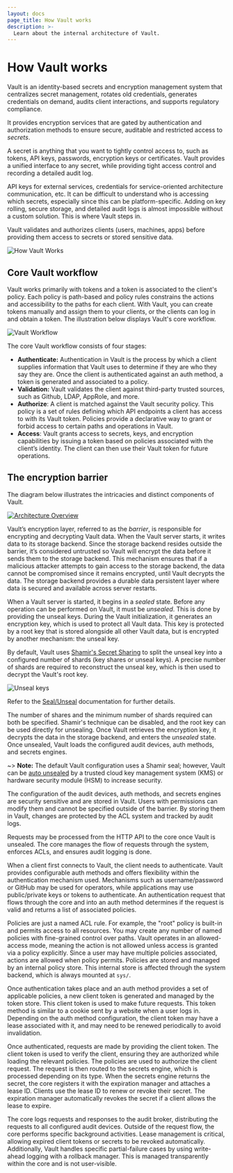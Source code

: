 ```yaml
---
layout: docs
page_title: How Vault works
description: >-
  Learn about the internal architecture of Vault.
---
```


# How Vault works


Vault is an identity-based secrets and encryption management system
that centralizes secret management, rotates old credentials, generates
credentials on demand, audits client interactions, and supports regulatory
compliance.

It provides encryption services that are gated by authentication and authorization 
methods to ensure secure, auditable and restricted access to _secrets_. 

A secret is anything that you want to tightly control access to, such as tokens,
API keys, passwords, encryption keys or certificates. Vault provides a unified
interface to any secret, while providing tight access control and recording a
detailed audit log.

API keys for external services, credentials for service-oriented architecture
communication, etc. It can be difficult to understand who is accessing which
secrets, especially since this can be platform-specific. Adding on key rolling,
secure storage, and detailed audit logs is almost impossible without a custom
solution. This is where Vault steps in.

Vault validates and authorizes clients (users, machines, apps) before providing
them access to secrets or stored sensitive data.

![How Vault Works](/img/how-vault-works.png)


## Core Vault workflow

Vault works primarily with tokens and a token is associated to the client's policy. Each policy is path-based and policy rules constrains the actions and accessibility to the paths for each client. With Vault, you can create tokens manually and assign them to your clients, or the clients can log in and obtain a token. The illustration below displays Vault's core workflow.

![Vault Workflow](/img/vault-workflow-diagram1.png)

 The core Vault workflow consists of four stages:

- **Authenticate:** Authentication in Vault is the process by which a client supplies information that Vault uses to determine if they are who they say they are. Once the client is authenticated against an auth method, a token is generated and associated to a policy.
- **Validation:** Vault validates the client against third-party trusted sources, such as Github, LDAP, AppRole, and more.
- **Authorize**: A client is matched against the Vault security policy.  This policy is a set of rules defining which API endpoints a client has access to with its Vault token. Policies provide a declarative way to grant or forbid access to certain paths and operations in Vault.
- **Access**: Vault grants access to secrets, keys, and encryption capabilities by issuing a token based on policies associated with the client’s identity. The client can then use their Vault token for future operations.


## The encryption barrier

The diagram below illustrates the intricacies and distinct components of Vault.

[![Architecture Overview](/img/layers.png)](/img/layers.png)

Vault’s encryption layer, referred to as the _barrier_, is responsible for encrypting and decrypting Vault data. When the Vault server starts, it writes data to its storage backend. Since the storage backend resides outside the barrier, it’s considered untrusted so Vault will encrypt the data before it sends them to the storage backend. This mechanism ensures that if a malicious attacker attempts to gain access to the storage backend, the data cannot be compromised since it remains encrypted, until Vault decrypts the data. The storage backend provides a durable data persistent layer where data is secured and available across server restarts.

When a Vault server is started, it begins in a _sealed_ state. Before any
operation can be performed on Vault, it must be _unsealed_. This is done by
providing the unseal keys. During the Vault initialization, it generates an
encryption key, which is used to protect all Vault data. This key is protected by
a root key that is stored alongside all other Vault data, but is encrypted by another mechanism: the unseal key.




By default, Vault uses [Shamir's Secret
Sharing](https://en.wikipedia.org/wiki/Shamir%27s_Secret_Sharing) to split the
unseal key into a configured number of shards (key shares or unseal
keys). A precise number of shards are required to reconstruct the unseal key,
which is then used to decrypt the Vault's root key.

![Unseal keys](/img/vault-shamir-seal.png)

Refer to the [Seal/Unseal](/vault/docs/concepts/seal#seal-unseal) documentation for
further details.

The number of shares and the minimum number of shards required can both be specified.
Shamir's technique can be disabled, and the root key can be used directly for
unsealing. Once Vault retrieves the encryption key, it decrypts the
data in the storage backend, and enters the _unsealed_ state. Once unsealed,
Vault loads the configured audit devices, auth methods, and secrets
engines.

~> **Note:** The default Vault configuration uses a Shamir seal; however, Vault can be [auto
unsealed](/vault/docs/concepts/seal#auto-unseal) by a trusted cloud key management
system (KMS) or hardware security module (HSM) to increase security.

The configuration of the audit devices, auth methods, and secrets engines are security sensitive and are stored in Vault. Users with permissions can modify them and cannot be specified outside of the barrier. By storing them in Vault, changes are protected by the ACL system and tracked by audit logs.

Requests may be processed from the HTTP API to the core once Vault is unsealed.
The core manages the flow of requests through the system,
enforces ACLs, and ensures audit logging is done.

When a client first connects to Vault, the client needs to authenticate. Vault provides
configurable auth methods and offers flexibility within the authentication mechanism
used. Mechanisms such as username/password or GitHub may be
used for operators, while applications may use public/private keys or tokens to
authenticate. An authentication request that flows through the core and into an auth
method determines if the request is valid and returns a list of
associated policies.

Policies are just a named ACL rule. For example, the "root" policy is built-in
and permits access to all resources. You may create any number of named policies
with fine-grained control over paths. Vault operates in an allowed-access mode, meaning the action is not allowed unless access is granted via a policy explicitly. Since a user may have multiple policies associated, actions are allowed when policy permits. Policies are stored and managed by an internal
policy store. This internal store is affected through the system backend,
which is always mounted at `sys/`.

Once authentication takes place and an auth method provides a set of applicable
policies, a new client token is generated and managed by the token store. This
client token is used to make future requests.
This token method is similar to a cookie sent by a website when a user logs in. Depending on the auth method configuration, the client
token may have a lease associated with it, and may need to be renewed periodically to avoid invalidation.

Once authenticated, requests are made by providing the client token. The client token is
used to verify the client, ensuring they are authorized while loading the relevant policies. The
policies are used to authorize the client request. The request is then routed to the secrets engine, which is processed depending on its type. When the secrets engine returns the secret, the core registers it with the expiration manager and attaches a lease ID.  Clients use the lease ID to renew or revoke their
secret. The expiration manager automatically revokes the secret if a client allows the lease to expire.

The core logs requests and responses to the audit broker, distributing the requests to all configured audit devices. Outside of the request
flow, the core performs specific background activities. Lease management is critical, allowing expired client tokens or secrets to be revoked automatically. Additionally, Vault handles specific partial-failure cases by using write-ahead logging with a rollback manager. This is managed transparently within the core and is not user-visible.
